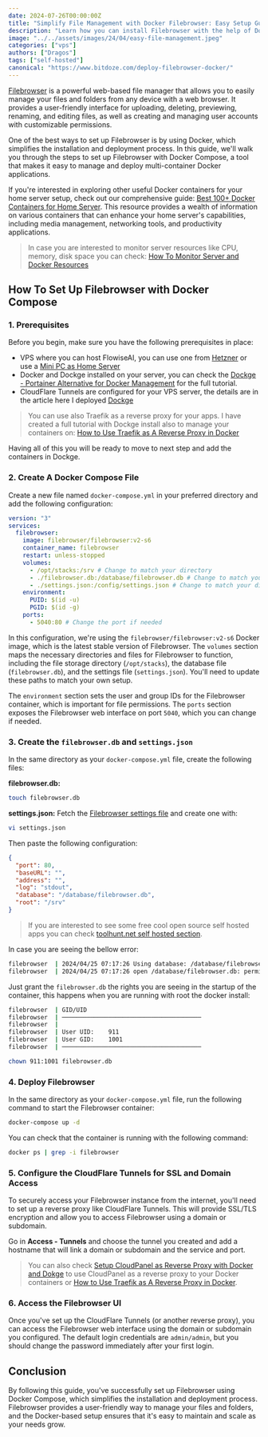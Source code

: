 ```yaml
---
date: 2024-07-26T00:00:00Z
title: "Simplify File Management with Docker Filebrowser: Easy Setup Guide"
description: "Learn how you can install Filebrowser with the help of Docker and docker compose to manage your server files with a UI"
image: "../../assets/images/24/04/easy-file-management.jpeg"
categories: ["vps"]
authors: ["Dragos"]
tags: ["self-hosted"]
canonical: "https://www.bitdoze.com/deploy-filebrowser-docker/"
---
```



[Filebrowser](https://filebrowser.org/) is a powerful web-based file manager that allows you to easily manage your files and folders from any device with a web browser. It provides a user-friendly interface for uploading, deleting, previewing, renaming, and editing files, as well as creating and managing user accounts with customizable permissions.

One of the best ways to set up Filebrowser is by using Docker, which simplifies the installation and deployment process. In this guide, we'll walk you through the steps to set up Filebrowser with Docker Compose, a tool that makes it easy to manage and deploy multi-container Docker applications.

If you're interested in exploring other useful Docker containers for your home server setup, check out our comprehensive guide: [Best 100+ Docker Containers for Home Server](https://www.bitdoze.com/docker-containers-home-server/). This resource provides a wealth of information on various containers that can enhance your home server's capabilities, including media management, networking tools, and productivity applications.


> In case you are interested to monitor server resources like CPU, memory, disk space you can check: [How To Monitor Server and Docker Resources](https://www.bitdoze.com/sever-monitoring/)

## How To Set Up Filebrowser with Docker Compose

<YouTubeEmbed
  url="https://www.youtube.com/embed/9KT2sF7CQsg"
  label="Docker Filebrowser Install"
/>

### 1. Prerequisites

Before you begin, make sure you have the following prerequisites in place:

- VPS where you can host FlowiseAI, you can use one from [Hetzner](https://go.bitdoze.com/hetzner) or use a [Mini PC as Home Server](https://www.bitdoze.com/best-mini-pc-home-server/)
- Docker and Dockge installed on your server, you can check the [Dockge - Portainer Alternative for Docker Management](https://www.bitdoze.com/dockge-install/) for the full tutorial.
- CloudFlare Tunnels are configured for your VPS server, the details are in the article here I deployed [Dockge](https://www.bitdoze.com/dockge-install/)

> You can use also Traefik as a reverse proxy for your apps. I have created a full tutorial with Dockge install also to manage your containers on: [How to Use Traefik as A Reverse Proxy in Docker](https://www.bitdoze.com/traefik-proxy-docker/)

Having all of this you will be ready to move to next step and add the containers in Dockge.

### 2. Create A Docker Compose File

Create a new file named `docker-compose.yml` in your preferred directory and add the following configuration:

```yaml
version: "3"
services:
  filebrowser:
    image: filebrowser/filebrowser:v2-s6
    container_name: filebrowser
    restart: unless-stopped
    volumes:
      - /opt/stacks:/srv # Change to match your directory
      - ./filebrowser.db:/database/filebrowser.db # Change to match your directory
      - ./settings.json:/config/settings.json # Change to match your directory
    environment:
      PUID: $(id -u)
      PGID: $(id -g)
    ports:
      - 5040:80 # Change the port if needed
```

In this configuration, we're using the `filebrowser/filebrowser:v2-s6` Docker image, which is the latest stable version of Filebrowser. The `volumes` section maps the necessary directories and files for Filebrowser to function, including the file storage directory (`/opt/stacks`), the database file (`filebrowser.db`), and the settings file (`settings.json`). You'll need to update these paths to match your own setup.

The `environment` section sets the user and group IDs for the Filebrowser container, which is important for file permissions. The `ports` section exposes the Filebrowser web interface on port `5040`, which you can change if needed.

### 3. Create the `filebrowser.db` and `settings.json`

In the same directory as your `docker-compose.yml` file, create the following files:

**filebrowser.db:**

```sh
touch filebrowser.db
```

**settings.json:**
Fetch the [Filebrowser settings file](https://github.com/filebrowser/filebrowser/blob/master/docker/root/defaults/settings.json) and create one with:

```sh
vi settings.json
```

Then paste the following configuration:

```json
{
  "port": 80,
  "baseURL": "",
  "address": "",
  "log": "stdout",
  "database": "/database/filebrowser.db",
  "root": "/srv"
}
```

> If you are interested to see some free cool open source self hosted apps you can check [toolhunt.net self hosted section](https://toolhunt.net/sh/).


In case you are seeing the bellow error:

```sh
filebrowser  | 2024/04/25 07:17:26 Using database: /database/filebrowser.db
filebrowser  | 2024/04/25 07:17:26 open /database/filebrowser.db: permission denied
```

Just grant the `filebrowser.db` the rights you are seeing in the startup of the container, this happens when you are running with root the docker install:

```sh
filebrowser  | GID/UID
filebrowser  | ───────────────────────────────────────
filebrowser  |
filebrowser  | User UID:    911
filebrowser  | User GID:    1001
filebrowser  | ───────────────────────────────────────
```

```sh
chown 911:1001 filebrowser.db
```

### 4. Deploy Filebrowser

In the same directory as your `docker-compose.yml` file, run the following command to start the Filebrowser container:

```sh
docker-compose up -d
```

You can check that the container is running with the following command:

```sh
docker ps | grep -i filebrowser
```

### 5. Configure the CloudFlare Tunnels for SSL and Domain Access

To securely access your Filebrowser instance from the internet, you'll need to set up a reverse proxy like CloudFlare Tunnels. This will provide SSL/TLS encryption and allow you to access Filebrowser using a domain or subdomain.

Go in **Access - Tunnels** and choose the tunnel you created and add a hostname that will link a domain or subdomain and the service and port.

<Picture src={imag1} alt="Cloudflare Tunnel setup" />

> You can also check [Setup CloudPanel as Reverse Proxy with Docker and Dokge](https://www.bitdoze.com/cloudpanel-setup-dockge/) to use CloudPanel as a reverse proxy to your Docker containers or [How to Use Traefik as A Reverse Proxy in Docker](https://www.bitdoze.com/traefik-proxy-docker/).

### 6. Access the Filebrowser UI

Once you've set up the CloudFlare Tunnels (or another reverse proxy), you can access the Filebrowser web interface using the domain or subdomain you configured. The default login credentials are `admin/admin`, but you should change the password immediately after your first login.

## Conclusion

By following this guide, you've successfully set up Filebrowser using Docker Compose, which simplifies the installation and deployment process. Filebrowser provides a user-friendly way to manage your files and folders, and the Docker-based setup ensures that it's easy to maintain and scale as your needs grow.

